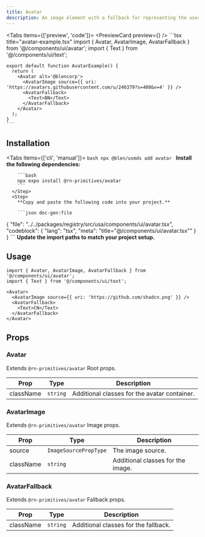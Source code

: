 ```yaml
---
title: Avatar
description: An image element with a fallback for representing the user.
---
```



<Tabs items={['preview', 'code']}>
  <Tab value="preview">
    <PreviewCard preview={<AvatarPreview />} />
  </Tab>
  <Tab value="code">
    ```tsx title="avatar-example.tsx"
    import { Avatar, AvatarImage, AvatarFallback } from '@/components/ui/avatar';
    import { Text } from '@/components/ui/text';

    export default function AvatarExample() {
      return (
        <Avatar alt='@blencorp'>
          <AvatarImage source={{ uri: 'https://avatars.githubusercontent.com/u/240379?s=400&v=4' }} />
          <AvatarFallback>
            <Text>BN</Text>
          </AvatarFallback>
        </Avatar>
      );
    }
    ```
  </Tab>
</Tabs>

## Installation

<Tabs items={['cli', 'manual']}>
  <Tab value="cli">
    ```bash
    npx @blen/usmds add avatar
    ```
  </Tab>
  <Tab value="manual">
    <Steps>
      <Step>
        **Install the following dependencies:**

        ```bash
        npx expo install @rn-primitives/avatar
        ```
      </Step>
      <Step>
        **Copy and paste the following code into your project.**

        ```json doc-gen:file
{
  "file": "../../packages/registry/src/usa/components/ui/avatar.tsx",
  "codeblock": {
    "lang": "tsx",
    "meta": "title=\"@/components/ui/avatar.tsx\""
  }
}
        ```
      </Step>
      <Step>
        **Update the import paths to match your project setup.**
      </Step>
    </Steps>
  </Tab>
</Tabs>

## Usage

```tsx
import { Avatar, AvatarImage, AvatarFallback } from '@/components/ui/avatar';
import { Text } from '@/components/ui/text';

<Avatar>
  <AvatarImage source={{ uri: 'https://github.com/shadcn.png' }} />
  <AvatarFallback>
    <Text>CN</Text>
  </AvatarFallback>
</Avatar>
```

## Props

### Avatar

Extends `@rn-primitives/avatar` Root props.

| Prop | Type | Description |
|------|------|-------------|
| className | `string` | Additional classes for the avatar container. |

### AvatarImage

Extends `@rn-primitives/avatar` Image props.

| Prop | Type | Description |
|------|------|-------------|
| source | `ImageSourcePropType` | The image source. |
| className | `string` | Additional classes for the image. |

### AvatarFallback

Extends `@rn-primitives/avatar` Fallback props.

| Prop | Type | Description |
|------|------|-------------|
| className | `string` | Additional classes for the fallback. |
